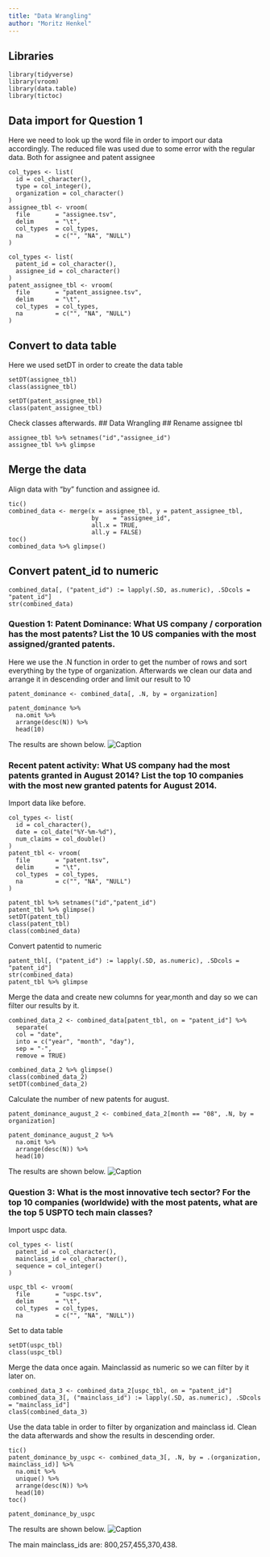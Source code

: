 ```yaml
---
title: "Data Wrangling"
author: "Moritz Henkel"
---
```

## Libraries
```
library(tidyverse)
library(vroom)
library(data.table)
library(tictoc)
```
## Data import for Question 1
Here we need to look up the word file in order to import our data accordingly. The reduced file was used due to some error with the regular data.
Both for assignee and patent assignee
```
col_types <- list(
  id = col_character(),
  type = col_integer(),
  organization = col_character()
)
assignee_tbl <- vroom(
  file       = "assignee.tsv", 
  delim      = "\t", 
  col_types  = col_types,
  na         = c("", "NA", "NULL")
) 

col_types <- list(
  patent_id = col_character(),
  assignee_id = col_character()
)
patent_assignee_tbl <- vroom(
  file       = "patent_assignee.tsv", 
  delim      = "\t", 
  col_types  = col_types,
  na         = c("", "NA", "NULL")
)
```
## Convert to data table
Here we used setDT in order to create the data table
```
setDT(assignee_tbl)
class(assignee_tbl)

setDT(patent_assignee_tbl)
class(patent_assignee_tbl)
```
Check classes afterwards.
## Data Wrangling
## Rename assignee tbl
```
assignee_tbl %>% setnames("id","assignee_id")
assignee_tbl %>% glimpse
```
## Merge the data
Align data with "by" function and assignee id.
```
tic()
combined_data <- merge(x = assignee_tbl, y = patent_assignee_tbl, 
                       by    = "assignee_id", 
                       all.x = TRUE, 
                       all.y = FALSE)
toc()
combined_data %>% glimpse()
```
## Convert patent_id to numeric
```
combined_data[, ("patent_id") := lapply(.SD, as.numeric), .SDcols = "patent_id"]
str(combined_data)
```
### Question 1: Patent Dominance: What US company / corporation has the most patents? List the 10 US companies with the most assigned/granted patents.
Here we use the .N function in order to get the number of rows and sort everything by the type of organization. Afterwards we clean our data and arrange it in descending order and limit our result to 10
```
patent_dominance <- combined_data[, .N, by = organization]

patent_dominance %>%
  na.omit %>%
  arrange(desc(N)) %>%
  head(10)
```
The results are shown below.
![Caption](../../assets/img/wrangling1.png)

### Recent patent activity: What US company had the most patents granted in August 2014? List the top 10 companies with the most new granted patents for August 2014.
Import data like before.
```
col_types <- list(
  id = col_character(),
  date = col_date("%Y-%m-%d"),
  num_claims = col_double()
)
patent_tbl <- vroom(
  file       = "patent.tsv", 
  delim      = "\t", 
  col_types  = col_types,
  na         = c("", "NA", "NULL")
)

patent_tbl %>% setnames("id","patent_id")
patent_tbl %>% glimpse()
setDT(patent_tbl)
class(patent_tbl)
class(combined_data)
```
Convert patentid to numeric
```
patent_tbl[, ("patent_id") := lapply(.SD, as.numeric), .SDcols = "patent_id"]
str(combined_data)
patent_tbl %>% glimpse
```
Merge the data and create new columns for year,month and day so we can filter our results by it.
```
combined_data_2 <- combined_data[patent_tbl, on = "patent_id"] %>% 
  separate(
  col = "date",
  into = c("year", "month", "day"),
  sep = "-",
  remove = TRUE)

combined_data_2 %>% glimpse()
class(combined_data_2)
setDT(combined_data_2)
```
Calculate the number of new patents for august. 
```
patent_dominance_august_2 <- combined_data_2[month == "08", .N, by = organization] 

patent_dominance_august_2 %>%
  na.omit %>% 
  arrange(desc(N)) %>%
  head(10)
```
The results are shown below.
![Caption](../../assets/img/wrangling2.png)

### Question 3: What is the most innovative tech sector? For the top 10 companies (worldwide) with the most patents, what are the top 5 USPTO tech main classes?
Import uspc data.
```
col_types <- list(
  patent_id = col_character(),
  mainclass_id = col_character(),
  sequence = col_integer()
)

uspc_tbl <- vroom(
  file       = "uspc.tsv", 
  delim      = "\t", 
  col_types  = col_types,
  na         = c("", "NA", "NULL"))

```
Set to data table
```
setDT(uspc_tbl)
class(uspc_tbl)
```
Merge the data once again. Mainclassid as numeric so we can filter by it later on.
```
combined_data_3 <- combined_data_2[uspc_tbl, on = "patent_id"] 
combined_data_3[, ("mainclass_id") := lapply(.SD, as.numeric), .SDcols = "mainclass_id"]
clasS(combined_data_3)

```
Use the data table in order to filter by organization and mainclass id. Clean the data afterwards and show the results in descending order.
```
tic()
patent_dominance_by_uspc <- combined_data_3[, .N, by = .(organization, mainclass_id)] %>%
  na.omit %>%
  unique() %>%
  arrange(desc(N)) %>%
  head(10)
toc()

patent_dominance_by_uspc

```
The results are shown below.
![Caption](../../assets/img/wrangling3.png)

The main mainclass_ids are: 800,257,455,370,438.



